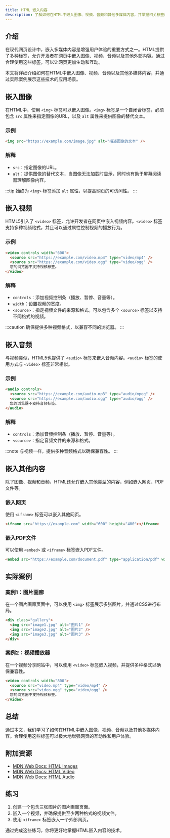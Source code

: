 ```yaml
---
title: HTML 嵌入内容
description: 了解如何在HTML中嵌入图像、视频、音频和其他多媒体内容，并掌握相关标签的使用方法。
---
```


## 介绍

在现代网页设计中，嵌入多媒体内容是增强用户体验的重要方式之一。HTML提供了多种标签，允许开发者在网页中嵌入图像、视频、音频以及其他外部内容。通过合理使用这些标签，可以让网页更加生动和互动。

本文将详细介绍如何在HTML中嵌入图像、视频、音频以及其他多媒体内容，并通过实际案例展示这些技术的应用场景。

## 嵌入图像

在HTML中，使用 `<img>` 标签可以嵌入图像。`<img>` 标签是一个自闭合标签，必须包含 `src` 属性来指定图像的URL，以及 `alt` 属性来提供图像的替代文本。

### 示例

```html
<img src="https://example.com/image.jpg" alt="描述图像的文本" />
```

### 解释

- `src`：指定图像的URL。
- `alt`：提供图像的替代文本，当图像无法加载时显示，同时也有助于屏幕阅读器理解图像内容。

:::tip
始终为 `<img>` 标签添加 `alt` 属性，以提高网页的可访问性。
:::

## 嵌入视频

HTML5引入了 `<video>` 标签，允许开发者在网页中嵌入视频内容。`<video>` 标签支持多种视频格式，并且可以通过属性控制视频的播放行为。

### 示例

```html
<video controls width="600">
  <source src="https://example.com/video.mp4" type="video/mp4" />
  <source src="https://example.com/video.ogg" type="video/ogg" />
  您的浏览器不支持视频标签。
</video>
```

### 解释

- `controls`：添加视频控制条（播放、暂停、音量等）。
- `width`：设置视频的宽度。
- `<source>`：指定视频文件的来源和格式。可以包含多个 `<source>` 标签以支持不同格式的视频。

:::caution
确保提供多种视频格式，以兼容不同的浏览器。
:::

## 嵌入音频

与视频类似，HTML5也提供了 `<audio>` 标签来嵌入音频内容。`<audio>` 标签的使用方式与 `<video>` 标签非常相似。

### 示例

```html
<audio controls>
  <source src="https://example.com/audio.mp3" type="audio/mpeg" />
  <source src="https://example.com/audio.ogg" type="audio/ogg" />
  您的浏览器不支持音频标签。
</audio>
```

### 解释

- `controls`：添加音频控制条（播放、暂停、音量等）。
- `<source>`：指定音频文件的来源和格式。

:::note
与视频一样，提供多种音频格式以确保兼容性。
:::

## 嵌入其他内容

除了图像、视频和音频，HTML还允许嵌入其他类型的内容，例如嵌入网页、PDF文件等。

### 嵌入网页

使用 `<iframe>` 标签可以嵌入其他网页。

```html
<iframe src="https://example.com" width="600" height="400"></iframe>
```

### 嵌入PDF文件

可以使用 `<embed>` 或 `<iframe>` 标签嵌入PDF文件。

```html
<embed src="https://example.com/document.pdf" type="application/pdf" width="600" height="400" />
```

## 实际案例

### 案例1：图片画廊

在一个图片画廊页面中，可以使用 `<img>` 标签展示多张图片，并通过CSS进行布局。

```html
<div class="gallery">
  <img src="image1.jpg" alt="图片1" />
  <img src="image2.jpg" alt="图片2" />
  <img src="image3.jpg" alt="图片3" />
</div>
```

### 案例2：视频播放器

在一个视频分享网站中，可以使用 `<video>` 标签嵌入视频，并提供多种格式以确保兼容性。

```html
<video controls width="800">
  <source src="video.mp4" type="video/mp4" />
  <source src="video.ogg" type="video/ogg" />
  您的浏览器不支持视频标签。
</video>
```

## 总结

通过本文，我们学习了如何在HTML中嵌入图像、视频、音频以及其他多媒体内容。合理使用这些标签可以极大地增强网页的互动性和用户体验。

## 附加资源

- [MDN Web Docs: HTML Images](https://developer.mozilla.org/en-US/docs/Web/HTML/Element/img)
- [MDN Web Docs: HTML Video](https://developer.mozilla.org/en-US/docs/Web/HTML/Element/video)
- [MDN Web Docs: HTML Audio](https://developer.mozilla.org/en-US/docs/Web/HTML/Element/audio)

## 练习

1. 创建一个包含三张图片的图片画廊页面。
2. 嵌入一个视频，并确保提供至少两种格式的视频文件。
3. 使用 `<iframe>` 标签嵌入一个外部网页。

通过完成这些练习，你将更好地掌握HTML嵌入内容的技术。